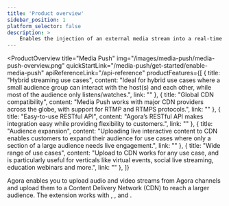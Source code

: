 ```yaml
---
title: 'Product overview'
sidebar_position: 1
platform_selector: false
description: >
    Enables the injection of an external media stream into a real-time Agora channel, allowing the hosts and audience to see and hear the additional stream while interacting with each other.
---
```



<ProductOverview
    title="Media Push"
    img="/images/media-push/media-push-overview.png"
    quickStartLink="/media-push/get-started/enable-media-push"
    apiReferenceLink="/api-reference"
    productFeatures={[
        {
            title: "Hybrid streaming use cases",
            content: "Ideal for hybrid use cases where a small audience group can interact with the host(s) and each other, while most of the audience only listens/watches.",
            link: ""
        },
        {
            title: "Global CDN compatibility",
            content: "Media Push works with major CDN providers across the globe, with support for RTMP and RTMPS protocols.",
            link: ""
        },
        {
            title: "Easy-to-use RESTful API",
            content: "Agora’s RESTful API makes integration easy while providing flexibility to customers.",
            link: ""
        },
        {
            title: "Audience expansion",
            content: "Uploading live interactive content to CDN enables customers to expand their audience for use cases where only a section of a large audience needs live engagement.",
            link: ""
        },
        {
            title: "Wide range of use cases",
            content: "Upload to CDN works for any use case, and is particularly useful for verticals like virtual events, social live streaming, education webinars and more.",
            link: ""
        },
    ]}

>

Agora <Vg k="MPUSH" /> enables you to upload audio and video streams from Agora channels and upload them to a Content Delivery Network (CDN) to reach a larger audience. The <Vg k="MPUSH" />  extension works with <Vg k="AUDIO" /> , <Vg k="VIDEO" />, and <Vg k="ILS" />.

</ProductOverview>